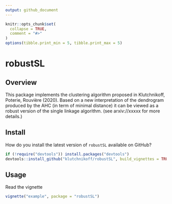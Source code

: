 ```yaml
---
output: github_document
---
```


<!-- README.md is generated from README.Rmd. Please edit that file -->

```r
knitr::opts_chunk$set(
  collapse = TRUE,
  comment = "#>"
)
options(tibble.print_min = 5, tibble.print_max = 5)
```

# robustSL

## Overview

This package implements the clustering algorithm proposed in Klutchnikoff, Poterie, Rouvière (2020).
Based on a new interpretation of the dendrogram produced by the AHC (in term of minimal distance) it can be viewed as a robust version of the single linkage algorithm.
(see arxiv://xxxxx for more details.)

## Install

How do you install the latest version of `robustSL` available on GitHub?

```r
if (!require("devtools")) install.packages("devtools")
devtools::install_github("klutchnikoff/robustSL", build_vignettes = TRUE)
```


## Usage

Read the vignette
```r
vignette("example", package = "robustSL")
```
